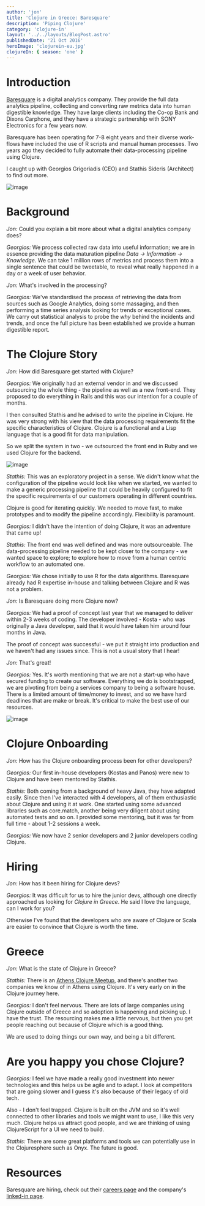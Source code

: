 ```yaml
---
author: 'jon'
title: 'Clojure in Greece: Baresquare'
description: 'Piping Clojure'
category: 'clojure-in'
layout: '../../layouts/BlogPost.astro'
publishedDate: '21 Oct 2016'
heroImage: 'clojurein-eu.jpg'
clojureIn: { season: 'one' }
---
```



# Introduction

[Baresquare](http://www.baresquare.com/) is a digital analytics company.
They provide the full data analytics pipeline, collecting and converting
raw metrics data into human digestible knowledge. They have large
clients including the Co-op Bank and Dixons Carphone, and they have a
strategic partnership with SONY Electronics for a few years now.

Baresquare has been operating for 7-8 eight years and their diverse
work-flows have included the use of R scripts and manual human
processes. Two years ago they decided to fully automate their
data-processing pipeline using Clojure.

I caught up with Georgios Grigoriadis (CEO) and Stathis Sideris
(Architect) to find out more.


<Image alt='image' src={baresquare} />

# Background

_Jon:_ Could you explain a bit more about what a digital analytics
company does?

_Georgios:_ We process collected raw data into useful information; we
are in essence providing the data maturation pipeline _Data -\>
Information -\> Knowledge_. We can take 1 million rows of metrics and
process them into a single sentence that could be tweetable, to reveal
what really happened in a day or a week of user behavior.

_Jon:_ What's involved in the processing?

_Georgios:_ We've standardised the process of retrieving the data from
sources such as Google Analytics, doing some massaging, and then
performing a time series analysis looking for trends or exceptional
cases. We carry out statistical analysis to probe the _why_ behind the
incidents and trends, and once the full picture has been established we
provide a human digestible report.

# The Clojure Story

_Jon:_ How did Baresquare get started with Clojure?

_Georgios:_ We originally had an external vendor in and we discussed
outsourcing the whole thing - the pipeline as well as a new front-end.
They proposed to do everything in Rails and this was our intention for a
couple of months.

I then consulted Stathis and he advised to write the pipeline in
Clojure. He was very strong with his view that the data processing
requirements fit the specific characteristics of Clojure. Clojure is a
functional and a Lisp language that is a good fit for data manipulation.

So we split the system in two - we outsourced the front end in Ruby and
we used Clojure for the backend.


<Image alt='image' src={baresquare1} />

_Stathis:_ This was an exploratory project in a sense. We didn't know
what the configuration of the pipeline would look like when we started,
we wanted to make a generic processing pipeline that could be heavily
configured to fit the specific requirements of our customers operating
in different countries.

Clojure is good for iterating quickly. We needed to move fast, to make
prototypes and to modify the pipeline accordingly. Flexibility is
paramount.

_Georgios:_ I didn't have the intention of doing Clojure, it was an
adventure that came up!

_Stathis:_ The front end was well defined and was more outsourceable.
The data-processing pipeline needed to be kept closer to the company -
we wanted space to explore; to explore how to move from a human centric
workflow to an automated one.

_Georgios:_ We chose initially to use R for the data algorithms.
Baresquare already had R expertise in-house and talking between Clojure
and R was not a problem.

_Jon:_ Is Baresquare doing more Clojure now?

_Georgios:_ We had a proof of concept last year that we managed to
deliver within 2-3 weeks of coding. The developer involved - Kosta - who
was originally a Java developer, said that it would have taken him
around four months in Java.

The proof of concept was successful - we put it straight into production
and we haven't had any issues since. This is not a usual story that I
hear!

_Jon:_ That's great!

_Georgios:_ Yes. It's worth mentioning that we are not a start-up who
have secured funding to create our software. Everything we do is
bootstrapped, we are pivoting from being a services company to being a
software house. There is a limited amount of time/money to invest, and
so we have hard deadlines that are make or break. It's critical to make
the best use of our resources.


<Image alt='image' src={office} />

# Clojure Onboarding

_Jon:_ How has the Clojure onboarding process been for other developers?

_Georgios:_ Our first in-house developers (Kostas and Panos) were new to
Clojure and have been mentored by Stathis.

_Stathis:_ Both coming from a background of heavy Java, they have
adapted easily. Since then I've interacted with 4 developers, all of
them enthusiastic about Clojure and using it at work. One started using
some advanced libraries such as core.match, another being very diligent
about using automated tests and so on. I provided some mentoring, but it
was far from full time - about 1-2 sessions a week.

_Georgios:_ We now have 2 senior developers and 2 junior developers
coding Clojure.

# Hiring

_Jon:_ How has it been hiring for Clojure devs?

_Georgios:_ It was difficult for us to hire the junior devs, although
one directly approached us looking for _Clojure in Greece_. He said I
love the language, can I work for you?

Otherwise I've found that the developers who are aware of Clojure or
Scala are easier to convince that Clojure is worth the time.

# Greece

_Jon:_ What is the state of Clojure in Greece?

_Stathis:_ There is an [Athens Clojure
Meetup](http://www.meetup.com/Athens-Clojure-Meetup/), and there's
another two companies we know of in Athens using Clojure. It's very
early on in the Clojure journey here.

_Georgios:_ I don't feel nervous. There are lots of large companies
using Clojure outside of Greece and so adoption is happening and picking
up. I have the trust. The resourcing makes me a little nervous, but then
you get people reaching out because of Clojure which is a good thing.

We are used to doing things our own way, and being a bit different.

# Are you happy you chose Clojure?

_Georgios:_ I feel we have made a really good investment into newer
technologies and this helps us be agile and to adapt. I look at
competitors that are going slower and I guess it's also because of their
legacy of old tech.

Also - I don't feel trapped. Clojure is built on the JVM and so it's
well connected to other libraries and tools we might want to use, I like
this very much. Clojure helps us attract good people, and we are
thinking of using ClojureScript for a UI we need to build.

_Stathis:_ There are some great platforms and tools we can potentially
use in the Clojuresphere such as Onyx. The future is good.

# Resources

Baresquare are hiring, check out their [careers
page](http://www.baresquare.com/careers/) and the company's [linked-in
page](https://www.linkedin.com/company/bare-square).
